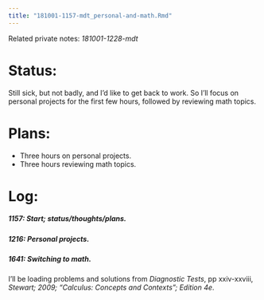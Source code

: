 ```yaml
---
title: "181001-1157-mdt_personal-and-math.Rmd"
---
```


Related private notes: _181001-1228-mdt_

# Status:

Still sick, but not badly, and I'd like to get back to work. So I'll focus on personal projects for the first few hours, followed by reviewing math topics.


# Plans:

- Three hours on personal projects.
- Three hours reviewing math topics.


# Log:

##### 1157: Start; status/thoughts/plans.

##### 1216: Personal projects.

##### 1641: Switching to math.

I'll be loading problems and solutions from _Diagnostic Tests_, pp xxiv-xxviii, _Stewart; 2009; "Calculus: Concepts and Contexts"; Edition 4e_.
